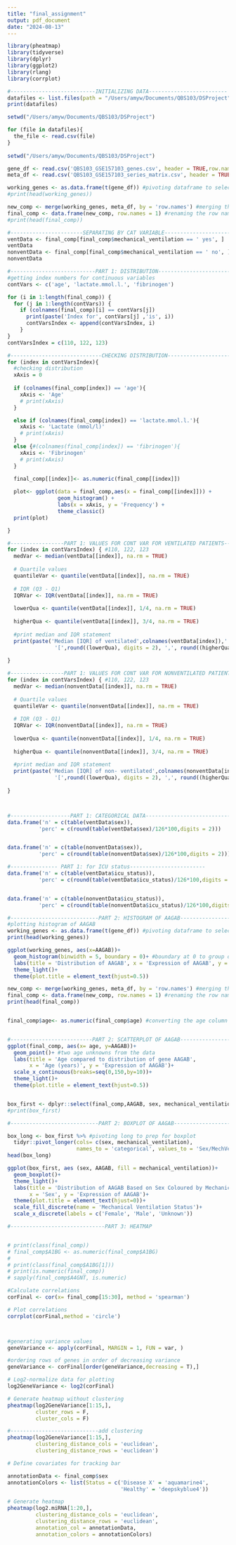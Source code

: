```yaml
---
title: "final_assignment"
output: pdf_document
date: "2024-08-13"
---
```


```r
library(pheatmap)
library(tidyverse)
library(dplyr)
library(ggplot2)
library(rlang)
library(corrplot)
```

```r

#---------------------------INITIALIZING DATA-------------------------
datafiles <- list.files(path = "/Users/amyw/Documents/QBS103/DSProject", pattern = ".csv")
print(datafiles)

setwd("/Users/amyw/Documents/QBS103/DSProject")

for (file in datafiles){
  the_file <- read.csv(file)
}
  
setwd("/Users/amyw/Documents/QBS103/DSProject")

gene_df <- read.csv('QBS103_GSE157103_genes.csv', header = TRUE,row.names = 1)
meta_df <- read.csv('QBS103_GSE157103_series_matrix.csv', header = TRUE, row.names = 1)

working_genes <- as.data.frame(t(gene_df)) #pivoting dataframe to select AAGAB as a column
#print(head(working_genes))

new_comp <- merge(working_genes, meta_df, by = 'row.names') #merging the two dataframes using the row names
final_comp <- data.frame(new_comp, row.names = 1) #renaming the row names as the participant ID
#print(head(final_comp))


```

```r
#-----------------------SEPARATING BY CAT VARIABLE------------------------
ventData <- final_comp[final_comp$mechanical_ventilation == ' yes', ]
ventData
nonventData <- final_comp[final_comp$mechanical_ventilation == ' no', ]
nonventData
```



```r
#---------------------------PART 1: DISTRIBUTION---------------------------
#getting index numbers for continuous variables
contVars <- c('age', 'lactate.mmol.l.', 'fibrinogen')

for (i in 1:length(final_comp)) {
  for (j in 1:length(contVars)) {
    if (colnames(final_comp)[i] == contVars[j])
      print(paste('Index for', contVars[j] ,'is', i))
      contVarsIndex <- append(contVarsIndex, i)
    }
}
contVarsIndex = c(110, 122, 123)

```

```r
#-----------------------------CHECKING DISTRIBUTION--------------------
for (index in contVarsIndex){
  #checking distribution
  xAxis = 0
  
  if (colnames(final_comp[index]) == 'age'){
    xAxis <- 'Age'
    # print(xAxis)
  }

  else if (colnames(final_comp[index]) == 'lactate.mmol.l.'){
    xAxis <- 'Lactate (mmol/l)'
    # print(xAxis)
  }
  else {#(colnames(final_comp[index]) == 'fibrinogen'){
    xAxis <- 'Fibrinogen'
    # print(xAxis)
  }

  final_comp[[index]]<- as.numeric(final_comp[[index]])
  
  plot<- ggplot(data = final_comp,aes(x = final_comp[[index]])) +
                geom_histogram() + 
                labs(x = xAxis, y = 'Frequency') +
                theme_classic()
  print(plot)

}
```

```r
#-----------------PART 1: VALUES FOR CONT VAR FOR VENTILATED PATIENTS--------------
for (index in contVarsIndex) { #110, 122, 123
  medVar <- median(ventData[[index]], na.rm = TRUE)
  
  # Quartile values
  quantileVar <- quantile(ventData[[index]], na.rm = TRUE)
  
  # IQR (Q3 - Q1)
  IQRVar <- IQR(ventData[[index]], na.rm = TRUE)
  
  lowerQua <- quantile(ventData[[index]], 1/4, na.rm = TRUE)
  
  higherQua <- quantile(ventData[[index]], 3/4, na.rm = TRUE)
  
  #print median and IQR statement
  print(paste('Median [IQR] of ventilated',colnames(ventData[index]),':',round((medVar),digits = 2),
               '[',round((lowerQua), digits = 2), ',', round((higherQua), digits = 2),']'))
  
}


```



```r
#-----------------PART 1: VALUES FOR CONT VAR FOR NONVENTILATED PATIENTS--------------
for (index in contVarsIndex) { #110, 122, 123
  medVar <- median(nonventData[[index]], na.rm = TRUE)
  
  # Quartile values
  quantileVar <- quantile(nonventData[[index]], na.rm = TRUE)
  
  # IQR (Q3 - Q1)
  IQRVar <- IQR(nonventData[[index]], na.rm = TRUE)
  
  lowerQua <- quantile(nonventData[[index]], 1/4, na.rm = TRUE)
  
  higherQua <- quantile(nonventData[[index]], 3/4, na.rm = TRUE)
  
  #print median and IQR statement
  print(paste('Median [IQR] of non- ventilated',colnames(nonventData[index]),':',round((medVar),digits = 2),
               '[',round((lowerQua), digits = 2), ',', round((higherQua), digits = 2),']'))
  
}



#-------------------PART 1: CATEGORICAL DATA---------------------------------
data.frame('n' = c(table(ventData$sex)),
          'perc' = c(round(table(ventData$sex)/126*100,digits = 2)))


data.frame('n' = c(table(nonventData$sex)),
          'perc' = c(round(table(nonventData$sex)/126*100,digits = 2)))

#--------------- PART 1: for ICU status------------------------
data.frame('n' = c(table(ventData$icu_status)),
          'perc' = c(round(table(ventData$icu_status)/126*100,digits = 2)))


data.frame('n' = c(table(nonventData$icu_status)),
          'perc' = c(round(table(nonventData$icu_status)/126*100,digits = 2)))
```





```r
#----------------------------PART 2: HISTOGRAM OF AAGAB--------------------------
#plotting histogram of AAGAB
working_genes <- as.data.frame(t(gene_df)) #pivoting dataframe to select AAGAB as a column
print(head(working_genes))

ggplot(working_genes, aes(x=AAGAB))+
  geom_histogram(binwidth = 5, boundary = 0)+ #boundary at 0 to group data
  labs(title = 'Distribution of AAGAB', x = 'Expression of AAGAB', y = 'Frequency')+
  theme_light()+
  theme(plot.title = element_text(hjust=0.5))

new_comp <- merge(working_genes, meta_df, by = 'row.names') #merging the two dataframes using the row names
final_comp <- data.frame(new_comp, row.names = 1) #renaming the row names as the participant ID
print(head(final_comp))


final_comp$age<- as.numeric(final_comp$age) #converting the age column from characters to numerics


#--------------------------PART 2: SCATTERPLOT OF AAGAB--------------------------
ggplot(final_comp, aes(x= age, y=AAGAB))+
  geom_point()+ #two age unknowns from the data
  labs(title = 'Age compared to distribution of gene AAGAB', 
       x = 'Age (years)', y = 'Expression of AAGAB')+
  scale_x_continuous(breaks=seq(0,150,by=10))+
  theme_light()+
  theme(plot.title = element_text(hjust=0.5))


box_first <- dplyr::select(final_comp,AAGAB, sex, mechanical_ventilation) #selecting data columns for easier viewing
#print(box_first)

#----------------------------PART 2: BOXPLOT OF AAGAB--------------------------

box_long <- box_first %>% #pivoting long to prep for boxplot
  tidyr::pivot_longer(cols= c(sex, mechanical_ventilation), 
                      names_to = 'categorical', values_to = 'Sex/MechVent')
head(box_long)

ggplot(box_first, aes (sex, AAGAB, fill = mechanical_ventilation))+
  geom_boxplot()+
  theme_light()+
  labs(title = 'Distribution of AAGAB Based on Sex Coloured by Mechanical Ventilation', 
       x = 'Sex', y = 'Expression of AAGAB')+
  theme(plot.title = element_text(hjust=0))+
  scale_fill_discrete(name = 'Mechanical Ventilation Status')+
  scale_x_discrete(labels = c('Female', 'Male', 'Unknown'))
```


```r
#------------------------------PART 3: HEATMAP


# print(class(final_comp))
# final_comp$A1BG <- as.numeric(final_comp$A1BG)
# 
# print(class(final_comp$A1BG[1]))
# print(is.numeric(final_comp))
# sapply(final_comp$A4GNT, is.numeric)

#Calculate correlations
corFinal <- cor(x= final_comp[15:30], method = 'spearman')

# Plot correlations
corrplot(corFinal,method = 'circle')



#generating variance values
geneVariance <- apply(corFinal, MARGIN = 1, FUN = var, )

#ordering rows of genes in order of decreasing variance
geneVariance <- corFinal[order(geneVariance,decreasing = T),]

# Log2-normalize data for plotting
log2GeneVariance <- log2(corFinal)

# Generate heatmap without clustering
pheatmap(log2GeneVariance[1:15,],
         cluster_rows = F,
         cluster_cols = F)

#----------------------------add clustering
pheatmap(log2GeneVariance[1:15,],
         clustering_distance_cols = 'euclidean',
         clustering_distance_rows = 'euclidean')
```


```r

# Define covariates for tracking bar

annotationData <- final_comp$sex
annotationColors <- list(Status = c('Disease X' = 'aquamarine4',
                                    'Healthy' = 'deepskyblue4'))

# Generate heatmap
pheatmap(log2.miRNA[1:20,],
         clustering_distance_cols = 'euclidean',
         clustering_distance_rows = 'euclidean',
         annotation_col = annotationData,
         annotation_colors = annotationColors)
```


